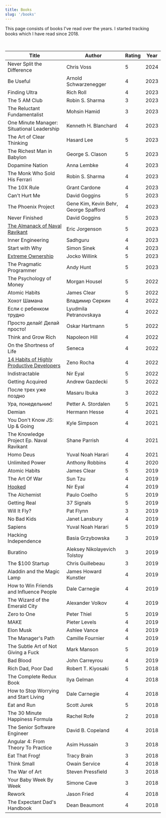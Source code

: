 ```yaml
---
title: Books
slug: '/books'
---
```


This page consists of books I've read over the years. I started tracking books which I have read since 2018.

<br />

| Title                                                                    | Author                                | Rating | Year |
| ------------------------------------------------------------------------ | ------------------------------------- | ------ | ---- |
| Never Split the Difference                                               | Chris Voss                            | 5      | 2024 |
| Be Useful                                                                | Arnold Schwarzenegger                 | 4      | 2023 |
| Finding Ultra                                                            | Rich Roll                             | 4      | 2023 |
| The 5 AM Club                                                            | Robin S. Sharma                       | 3      | 2023 |
| The Reluctant Fundamentalist                                             | Mohsin Hamid                          | 3      | 2023 |
| One Minute Manager: Situational Leadership                               | Kenneth H. Blanchard                  | 4      | 2023 |
| The Art of Clear Thinking                                                | Hasard Lee                            | 5      | 2023 |
| The Richest Man in Babylon                                               | George S. Clason                      | 5      | 2023 |
| Dopamine Nation                                                          | Anna Lembke                           | 4      | 2023 |
| The Monk Who Sold His Ferrari                                            | Robin S. Sharma                       | 4      | 2023 |
| The 10X Rule                                                             | Grant Cardone                         | 4      | 2023 |
| Can't Hurt Me                                                            | David Goggins                         | 5      | 2023 |
| The Phoenix Project                                                      | Gene Kim, Kevin Behr, George Spafford | 4      | 2023 |
| Never Finished                                                           | David Goggins                         | 5      | 2023 |
| [The Almanack of Naval Ravikant](/almanack-of-naval-ravikant-book-notes) | Eric Jorgenson                        | 5      | 2023 |
| Inner Engineering                                                        | Sadhguru                              | 4      | 2023 |
| Start with Why                                                           | Simon Sinek                           | 4      | 2023 |
| [Extreme Ownership](/extreme-ownership-book-notes)                       | Jocko Willink                         | 5      | 2023 |
| The Pragmatic Programmer                                                 | Andy Hunt                             | 5      | 2023 |
| The Psychology of Money                                                  | Morgan Housel                         | 5      | 2022 |
| Atomic Habits                                                            | James Clear                           | 5      | 2022 |
| Хохот Шамана                                                             | Владимир Серкин                       | 4      | 2022 |
| Если с ребенком трудно                                                   | Lyudmila Petranovskaya                | 4      | 2022 |
| Просто делай! Делай просто!                                              | Oskar Hartmann                        | 5      | 2022 |
| Think and Grow Rich                                                      | Napoleon Hill                         | 4      | 2022 |
| On the Shortness of Life                                                 | Seneca                                | 4      | 2022 |
| [14 Habits of Highly Productive Developers](/14-habits-book-notes)       | Zeno Rocha                            | 4      | 2022 |
| Indistractable                                                           | Nir Eyal                              | 5      | 2022 |
| Getting Acquired                                                         | Andrew Gazdecki                       | 5      | 2022 |
| После трех уже поздно                                                    | Masaru Ibuka                          | 3      | 2022 |
| Ура, понедельник!                                                        | Petter A. Stordalen                   | 5      | 2021 |
| Demian                                                                   | Hermann Hesse                         | 4      | 2021 |
| You Don't Know JS: Up & Going                                            | Kyle Simpson                          | 4      | 2021 |
| The Knowledge Project Ep. Naval Ravikant                                 | Shane Parrish                         | 4      | 2021 |
| Homo Deus                                                                | Yuval Noah Harari                     | 4      | 2021 |
| Unlimited Power                                                          | Anthony Robbins                       | 4      | 2020 |
| Atomic Habits                                                            | James Clear                           | 5      | 2019 |
| The Art Of War                                                           | Sun Tzu                               | 4      | 2019 |
| [Hooked](/hooked-book-notes)                                             | Nir Eyal                              | 4      | 2019 |
| The Alchemist                                                            | Paulo Coelho                          | 5      | 2019 |
| Getting Real                                                             | 37 Signals                            | 5      | 2019 |
| Will It Fly?                                                             | Pat Flynn                             | 3      | 2019 |
| No Bad Kids                                                              | Janet Lansbury                        | 4      | 2019 |
| Sapiens                                                                  | Yuval Noah Harari                     | 5      | 2019 |
| Hacking Independence                                                     | Basia Grzybowska                      | 3      | 2019 |
| Buratino                                                                 | Aleksey Nikolayevich Tolstoy          | 3      | 2019 |
| The $100 Startup                                                         | Chris Guillebeau                      | 3      | 2019 |
| Aladdin and the Magic Lamp                                               | James Howard Kunstler                 | 4      | 2019 |
| How to Win Friends and Influence People                                  | Dale Carnegie                         | 4      | 2019 |
| The Wizard of the Emerald City                                           | Alexander Volkov                      | 4      | 2019 |
| Zero to One                                                              | Peter Thiel                           | 5      | 2019 |
| MAKE                                                                     | Pieter Levels                         | 4      | 2019 |
| Elon Musk                                                                | Ashlee Vance                          | 4      | 2019 |
| The Manager's Path                                                       | Camille Fournier                      | 4      | 2019 |
| The Subtle Art of Not Giving a Fuck                                      | Mark Manson                           | 5      | 2019 |
| Bad Blood                                                                | John Carreyrou                        | 4      | 2019 |
| Rich Dad, Poor Dad                                                       | Robert T. Kiyosaki                    | 5      | 2018 |
| The Complete Redux Book                                                  | Ilya Gelman                           | 4      | 2018 |
| How to Stop Worrying and Start Living                                    | Dale Carnegie                         | 4      | 2018 |
| Eat and Run                                                              | Scott Jurek                           | 5      | 2018 |
| The 30 Minute Happiness Formula                                          | Rachel Rofe                           | 2      | 2018 |
| The Senior Software Engineer                                             | David B. Copeland                     | 4      | 2018 |
| Angular 4: From Theory To Practice                                       | Asim Hussain                          | 3      | 2018 |
| Eat That Frog!                                                           | Tracy Brain                           | 3      | 2018 |
| Think Small                                                              | Owain Service                         | 4      | 2018 |
| The War of Art                                                           | Steven Pressfield                     | 3      | 2018 |
| Your Baby Week By Week                                                   | Simone Cave                           | 3      | 2018 |
| Rework                                                                   | Jason Fried                           | 4      | 2018 |
| The Expectant Dad's Handbook                                             | Dean Beaumont                         | 4      | 2018 |
